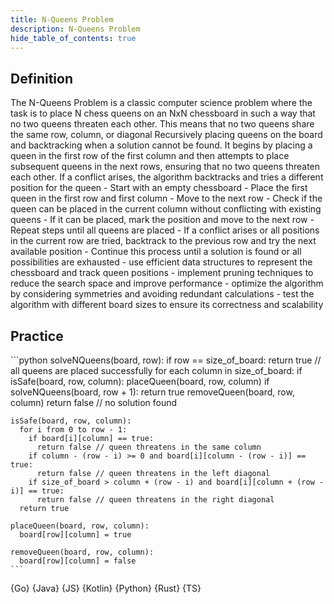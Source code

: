 ```yaml
---
title: N-Queens Problem
description: N-Queens Problem
hide_table_of_contents: true
---
```





## Definition

<Tabs queryString="primary">
  <TabItem value="definition" label="Definition">
    The N-Queens Problem is a classic computer science problem where the task is to place N chess queens on an NxN chessboard in such a way that no two queens threaten each other. This means that no two queens share the same row, column, or diagonal
  </TabItem>
  <TabItem value="how" label="Explanation">
    Recursively placing queens on the board and backtracking when a solution cannot be found. It begins by placing a queen in the first row of the first column and then attempts to place subsequent queens in the next rows, ensuring that no two queens threaten each other. If a conflict arises, the algorithm backtracks and tries a different position for the queen
  </TabItem>
  <TabItem value="guidance" label="Guidance">
    - Start with an empty chessboard
    - Place the first queen in the first row and first column
    - Move to the next row
      - Check if the queen can be placed in the current column without conflicting with existing queens
      - If it can be placed, mark the position and move to the next row
      - Repeat steps until all queens are placed
    - If a conflict arises or all positions in the current row are tried, backtrack to the previous row and try the next available position
    - Continue this process until a solution is found or all possibilities are exhausted
  </TabItem>
  <TabItem value="tips" label="Tips">
    - use efficient data structures to represent the chessboard and track queen positions
    - implement pruning techniques to reduce the search space and improve performance
    - optimize the algorithm by considering symmetries and avoiding redundant calculations
    - test the algorithm with different board sizes to ensure its correctness and scalability
  </TabItem>
</Tabs>

## Practice

<Tabs queryString="primary">
  <TabItem value="practice" label="Practice">
    ```python
    solveNQueens(board, row):
      if row == size_of_board:
        return true // all queens are placed successfully
      for each column in size_of_board:
        if isSafe(board, row, column):
          placeQueen(board, row, column)
          if solveNQueens(board, row + 1):
            return true
          removeQueen(board, row, column)
      return false // no solution found

    isSafe(board, row, column):
      for i from 0 to row - 1:
        if board[i][column] == true:
          return false // queen threatens in the same column
        if column - (row - i) >= 0 and board[i][column - (row - i)] == true:
          return false // queen threatens in the left diagonal
        if size_of_board > column + (row - i) and board[i][column + (row - i)] == true:
          return false // queen threatens in the right diagonal
      return true

    placeQueen(board, row, column):
      board[row][column] = true

    removeQueen(board, row, column):
      board[row][column] = false
    ```
  </TabItem>
  <TabItem value="solution" label="Solution">
    <Tabs queryString="code">
      <TabItem
        value="go"
        label=""
        attributes={{ title: "Go Lang", className: "code_lang go m" }}
      >
        <CodeBlock language="go">{Go}</CodeBlock>
      </TabItem>
      <TabItem
        value="java"
        label=""
        attributes={{ title: "Java", className: "code_lang java m" }}
      >
        <CodeBlock language="java">{Java}</CodeBlock>
      </TabItem>
      <TabItem
        value="js"
        label=""
        attributes={{ title: "JavaScript", className: "code_lang js m" }}
      >
        <CodeBlock language="js">{JS}</CodeBlock>
      </TabItem>
      <TabItem
        value="kotlin"
        label=""
        attributes={{ title: "Kotlin", className: "code_lang kotlin m" }}
      >
        <CodeBlock language="kotlin">{Kotlin}</CodeBlock>
      </TabItem>
      <TabItem
        value="python"
        label=""
        attributes={{ title: "Python", className: "code_lang python m" }}
      >
        <CodeBlock language="python">{Python}</CodeBlock>
      </TabItem>
      <TabItem
        value="rust"
        label=""
        attributes={{ title: "Rust", className: "code_lang rust m" }}
      >
        <CodeBlock language="rust">{Rust}</CodeBlock>
      </TabItem>
      <TabItem
        value="ts"
        label=""
        attributes={{ title: "TypeScript", className: "code_lang ts m" }}
      >
        <CodeBlock language="ts">{TS}</CodeBlock>
      </TabItem>
    </Tabs>
  </TabItem>
</Tabs>
